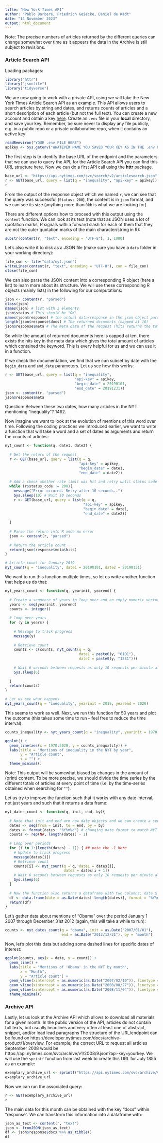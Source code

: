 ---
title: "New York Times API"
author: "Pablo Barberá, Friedrich Geiecke, Daniel de Kadt"
date: "14 November 2023"
output: html_document
---

Note: The precise numbers of articles returned by the different queries can change somewhat over time as it appears the data in the Archive is still subject to revisions.

### Article Search API

Loading packages:

```{r}
library("httr")
library("jsonlite")
library("tidyverse")
```

We are now going to work with a private API, using  we will take the New York Times Article Search API as an example. This API allows users to search articles by string and dates, and returns counts of articles and a short description of each article (but not the full text). You can create a new account and obtain a key [here](https://developer.nytimes.com/get-started). Create an `.env` file in your **local** directory, and save your key. Remember, be sure never to display any file publicly, e.g. in a public repo or a private collaborative repo, when it contains an active key!

```{r}
readRenviron("YOUR .env FILE HERE")
apikey <- Sys.getenv("WHATEVER NAME YOU SAVED YOUR KEY AS IN THE .env FILE")
```

The first step is to identify the base URL of the endpoint and the parameters that we can use to query the API, for the Article Search API you can find this URL structure [here](https://developer.nytimes.com/docs/articlesearch-product/1/overview). Now we can do a first API call using the **httr** package.

```{r}
base_url <- "https://api.nytimes.com/svc/search/v2/articlesearch.json"
r <- GET(base_url, query = list(q = "inequality", "api-key" = apikey))
r
```

From the output of the response object which we named `r`, we can see that the query was successful (`Status: 200`), the content is in `json` format, and we can see its size (anything more than `0kb` is what we are looking for).

There are different options how to proceed with this output using the `content` function. We can look at its text (note that as JSON uses a lot of quotation marks, R signals with a forward slash for each of them that they are not the outer quotation marks of the main character/string in R):

```{r, eval = FALSE}
substr(content(r, "text", encoding = "UTF-8"), 1, 1000)
```

Let's also write it to disk as a JSON file (make sure you have a `data` folder in your working directory):

```{r}
file_con <- file("data/nyt.json")
writeLines(content(r, "text", encoding = "UTF-8"), con = file_con)
close(file_con)
```

We can also parse the JSON content into a corresponding R object (here a list) to learn more about its structure. We will use these corresponding R objects (mainly lists) in the following for our computations:

```{r}
json <- content(r, "parsed")
class(json)
names(json) # list with 3 elements
json$status # This should be "OK"
names(json$response) # the actual data/response in the json object parsed with httr
length(json$response$docs) # The returned documents (capped at 10)
json$response$meta # The meta data of the request (hits returns the total number of articles)
```

So while the amount of returned documents here is capped at ten, there exists the hits key in the meta data which gives the total amount of articles which contained the keyword. This is every helpful for us and we can use it in a function.

If we check the documentation, we find that we can subset by date with the `begin_date` and `end_date` parameters. Let us see how this works:

```{r}
r <- GET(base_url, query = list(q = "inequality",
                                "api-key" = apikey,
                                "begin_date" = 20190101,
                                "end_date" = 20191231))
json <- content(r, "parsed")
json$response$meta
```

Question: Between these two dates, how many articles in the NYT mentioning "inequality"? 1462.

Now imagine we want to look at the evolution of mentions of this word over time. Following the coding practices we introduced earlier, we want to write a function that will take a word and a set of dates as arguments and return the counts of articles:

```{r}
nyt_count <- function(q, date1, date2) {
  
  # Get the return of the request
  r <- GET(base_url, query = list(q = q,
                                  "api-key" = apikey,
                                  "begin_date" = date1,
                                  "end_date" = date2))
  
  # Add a check whether rate limit was hit and retry until status code OK
  while (r$status_code != 200){
    message("Error occured. Retry after 10 seconds..")
    Sys.sleep(10) # Wait 10 seconds
    r <- GET(base_url, query = list(q = q,
                                    "api-key" = apikey,
                                    "begin_date" = date1,
                                    "end_date" = date2))
    
  }
  
  # Parse the return into R once no error
  json <- content(r, "parsed")
  
  # Return the article count
  return(json$response$meta$hits)
}

# Article count for January 2019
nyt_count(q = "inequality", date1 = 20190101, date2 = 20190131)
```

We want to run this function multiple times, so let us write another function that helps us do that:

```{r}
nyt_years_count <- function(q, yearinit, yearend) {
  
  # Create a sequence of years to loop over and an empty numeric vector
  years <- seq(yearinit, yearend)
  counts <- integer()
  
  # loop over years
  for (y in years) {
    
    # Message to track progress
    message(y)
    
    # Retrieve count
    counts <- c(counts, nyt_count(q = q,
                                  date1 = paste0(y, "0101"),
                                  date2 = paste0(y, "1231")))
    
    # Wait 6 seconds between requests as only 10 requests per minute allowed
    Sys.sleep(6)
    
  }
  return(counts)
}
```

```{r, error = TRUE}
# Let us see what happens
nyt_years_count(q = "inequality", yearinit = 2019, yearend = 2020)
```

This seems to work as well. Next, we run this function for 50 years and plot the outcome (this takes some time to run -- feel free to reduce the time interval):

```{r}
counts_inequality <- nyt_years_count(q = "inequality", yearinit = 1970, yearend = 2020)
```

```{r}
ggplot() +
  geom_line(aes(x = 1970:2020, y = counts_inequality)) +
  labs(title = "Mentions of inequality in the NYT by year",
       y = "Article count",
       x = "") +
  theme_minimal()
```

Note: This output will be somewhat biased by changes in the amount of (print) content. To be more precise, we should divide the time series by the different totals of articles at every point of time (i.e. by the time-series obtained when searching for `""`). 

Let us try to improve the function such that it works with any date interval, not just years and such that it returns a data frame:

```{r}
nyt_dates_count <- function(q, init, end, by){
  
  # Note that init and end are now date objects and we can create a sequence with them
  dates <- seq(from = init, to = end, by = by)
  dates <- format(dates, "%Y%m%d") # changing date format to match NYT API date format
  counts <- rep(NA, length(dates) - 1)
  
  # Loop over periods
  for (i in 1:(length(dates) - 1)) { ## note the -1 here
    # Update to track progress
    message(dates[i])
    # Retrieve count
    counts[i] <- nyt_count(q = q, date1 = dates[i],
                           date2 = dates[i + 1])
    # Wait 6 seconds between requests as only 10 requests per minute allowed
    Sys.sleep(6)
  }
  
  # Now the function also returns a dataframe with two columns: date & count
  df <- data.frame(date = as.Date(dates[-length(dates)], format = "%Y%m%d"), count = counts)
  return(df)
}
```

Let's gather data about mentions of "Obama" over the period January 1 2007 through December 31st 2012 (again, this will take a while to run):

```{r}
counts <- nyt_dates_count(q = "obama", init = as.Date("2007/01/01"), 
                          end = as.Date("2012/12/31"), by = "month")
```

Now, let's plot this data but adding some dashed lines for specific dates of interest:

```{r}
ggplot(counts, aes(x = date, y = count)) +
  geom_line() +
  labs(title = "Mentions of 'Obama' in the NYT by month",
       x = "Month",
       y = "Article count") +
  geom_vline(xintercept = as.numeric(as.Date("2007/02/10")), linetype = "dashed") +
  geom_vline(xintercept = as.numeric(as.Date("2008/08/27")), linetype = "dashed", color = "red") +
  geom_vline(xintercept = as.numeric(as.Date("2008/11/04")), linetype = "dashed", color = "darkred") +
  theme_minimal()
```

### Archive API

Lastly, let us look at the Archive API which allows to download all materials for a given month. In the public version of the API, articles do not contain full texts, but usually headlines and very often at least one of abstract, snippet, and/or lead lead paragraphs The structure of the URL/endpoint can be found on  https://developer.nytimes.com/docs/archive-product/1/overview. For example, the correct URL to request all articles September 2008 would be https://api.nytimes.com/svc/archive/v1/2008/9.json?api-key=yourkey. We will use the `sprintf` function from last week to create this URL for July 1855 as an example:

```{r}
exemplary_archive_url <- sprintf("https://api.nytimes.com/svc/archive/v1/%g/%g.json?api-key=%s", 1855, 7, apikey)
exemplary_archive_url
```

Now we can run the associated query:

```{r}
r <- GET(exemplary_archive_url)
r
```

The main data for this month can be obtained with the key "docs" within "response". We can transform this information into a dataframe with:

```{r}
json_as_text <- content(r, "text")
json <- fromJSON(json_as_text)
df <- json$response$docs %>% as_tibble()
df
```
